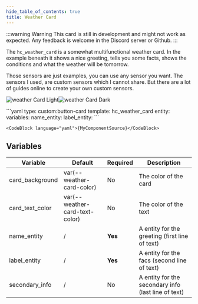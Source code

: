 ```yaml
---
hide_table_of_contents: true
title: Weather Card
---
```



:::warning Warning
This card is still in development and might not work as expected. Any feedback is welcome in the Discord server or Github.
:::

The `hc_weather_card` is a somewhat multifunctional weather card. In the example beneath it shows a nice greeting, tells you some facts, shows the conditions and what the weather will be tomorrow.

Those sensors are just examples, you can use any sensor you want. The sensors I used, are custom sensors which I cannot share. But there are a lot of guides online to create your own custom sensors.


![weather Card Light](/img/cards/hc_weather_card/weathercard_light.png#light-mode-only)![weather Card Dark](/img/cards/hc_weather_card/weathercard_dark.png#dark-mode-only)

<Tabs>
  <TabItem value="usage" label="Usage" default>
    ```yaml
    type: custom:button-card
    template: hc_weather_card
    entity: <your weather entity>
    variables:
        name_entity: <sensor for greeting>
        label_entity: <sensor for facts>
    ```
  </TabItem>
  <TabItem value="template" label="Template">

    <CodeBlock language="yaml">{MyComponentSource}</CodeBlock>

</TabItem>
</Tabs>

## Variables

| Variable | Default | Required | Description|
|----------|---------|----------|------------|
| card_background | var(--weather-card-color) | No | The color of the card |
| card_text_color | var(--weather-card-text-color) | No | The color of the text |
| name_entity | / | **Yes** | A entity for the greeting (first line of text) |
| label_entity | / | **Yes** | A entity for the facs  (second line of text) |
| secondary_info | / | No | A entity for the secondary info (last line of text) |
